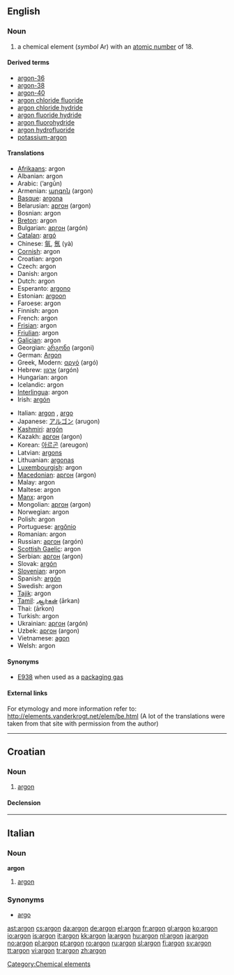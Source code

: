 {{see|Argon}}
==English==

{{elements|Ar|chlorine|Cl|potassium|K}}

===Noun===
{{en-noun|-}}
{{wikipedia}}

# a chemical element (''symbol'' Ar) with an [[atomic number]] of 18.

====Derived terms====
*[[argon-36]]
*[[argon-38]]
*[[argon-40]]
*[[argon chloride fluoride]]
*[[argon chloride hydride]]
*[[argon fluoride hydride]]
*[[argon fluorohydride]]
*[[argon hydrofluoride]]
*[[potassium-argon]]

====Translations====
{{trans-top|a chemical element}}
*[[Afrikaans]]: argon
*Albanian: argon
*Arabic: {{ARchar|[[أرجون]]}} (’argūn) {{m}}
*Armenian: [[արգոն]] (argon)
*[[Basque]]: [[argona]]
*Belarusian: [[аргон]] (argon) {{m}}
*Bosnian: argon {{m}}
*[[Breton]]: argon
*Bulgarian: [[аргон]] (argón) {{m}}
*[[Catalan]]: [[argó]] {{m}}
*Chinese: [[氩]], [[氬]] (yà)
*[[Cornish]]: argon
*Croatian: argon {{m}}
*Czech: argon {{m}}
*Danish: argon
*Dutch: argon {{n}}
*Esperanto: [[argono]]
*Estonian: [[argoon]]
*Faroese: argon
*Finnish: argon
*French: argon {{m}}
*[[Frisian]]: argon
*[[Friulian]]: argon {{m}}
*[[Galician]]: argon {{m}}
*Georgian: [[არგონი]] (argoni)
*German: [[Argon]] {{n}}
*Greek, Modern: [[αργό]] (argó) {{n}}
*Hebrew: [[ארגון]] (argón)
*Hungarian: argon
*Icelandic: argon
*[[Interlingua]]: argon
*Irish: [[argón]]
{{trans-mid}}
*Italian: [[argon#Italian|argon]] {{m}}, [[argo]] {{m}}
*Japanese: [[アルゴン]] (arugon)
*[[Kashmiri]]: [[argón]]
*Kazakh: [[аргон]] (argon)
*Korean: [[아르곤]] (areugon)
*Latvian: [[argons]]
*Lithuanian: [[argonas]]
*[[Luxembourgish]]: argon
*[[Macedonian]]: [[аргон]] (argon) {{m}}
*Malay: argon
*Maltese: argon {{m}}
*[[Manx]]: argon {{g|Manx}}
*Mongolian: [[аргон]] (argon)
*Norwegian: argon {{g|Norwegian}}
*Polish: argon {{m}}
*Portuguese: [[argônio]] {{m}}
*Romanian: argon {{n}}
*Russian: [[аргон]] (argón) {{m}}
*[[Scottish Gaelic]]: argon
*Serbian: [[аргон]] (argon) {{m}}
*Slovak: [[argón]] {{m}}
*[[Slovenian]]: argon {{m}}
*Spanish: [[argón]] {{m}}
*Swedish: argon {{n}}
*[[Tajik]]: argon
*[[Tamil]]: [[ஆர்கன்]] (ārkan)
*Thai: {{THchar|[[อาร์กอน]]}} (ārkon)
*Turkish: argon
*Ukrainian: [[аргон]] (argón) {{m}}
*Uzbek: [[аргон]] (argon)
*Vietnamese: [[agon]]
*Welsh: argon {{g|Welsh}}
{{trans-bottom}}

====Synonyms====
*[[E938]] when used as a [[packaging gas]]

====External links====
For etymology and more information refer to:
http://elements.vanderkrogt.net/elem/be.html
(A lot of the translations were taken from that site with permission from the author)

[[Category:Chemical elements]]

----

==Croatian==

===Noun===
{{hr-noun|g=m|argoni}}

# [[#English|argon]]

====Declension====
{{hr-decl-noun
|argon|argoni
|argona|argona
|argonu|argonima
|argon|argone
|argone|argoni
|argonu|argonima
|argonom|argonima
}}

----

==Italian==

===Noun===
{{wikipedia|lang=it}}
'''argon'''

# [[argon#English|argon]]

===Synonyms===
*[[argo]]

[[ast:argon]]
[[cs:argon]]
[[da:argon]]
[[de:argon]]
[[el:argon]]
[[fr:argon]]
[[gl:argon]]
[[ko:argon]]
[[io:argon]]
[[is:argon]]
[[it:argon]]
[[kk:argon]]
[[la:argon]]
[[hu:argon]]
[[nl:argon]]
[[ja:argon]]
[[no:argon]]
[[pl:argon]]
[[pt:argon]]
[[ro:argon]]
[[ru:argon]]
[[sl:argon]]
[[fi:argon]]
[[sv:argon]]
[[tt:argon]]
[[vi:argon]]
[[tr:argon]]
[[zh:argon]]